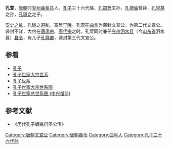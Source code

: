 '''孔萱'''，[[唐朝|唐朝]]时[[兖州|兖州]][[曲阜县|曲阜县]]人。[[孔子|孔子]]三十六代孫，[[孔嗣悊|孔嗣悊]]玄孙，[[孔德倫|孔德倫]]曾孙，[[孔崇基|孔崇基]]之孙，[[孔璲之|孔璲之]]之子。

[[安史之乱|安史之乱]]，孔璲之避乱，寄居[[宁陵|宁陵]]。孔萱在[[曲阜|曲阜]]为袭封文宣公，为第二代文宣公。袭封不详，大约在[[唐肃宗|唐肃宗]]、[[唐代宗|唐代宗]]之时。孔萱同时兼任[[兖州_(古代)|兖州]][[泗水县|泗水县]]（今[[山东省|山东省]]泗水县）[[县令|县令]]，有儿子[[孔齊卿|孔齊卿]]，袭封第三代文宣公。

{{start box}}
{{s-before|[[孔璲之|孔璲之]]}}
{{s-title|[[唐朝|唐朝]][[文宣公|文宣公]]|760年代—782年之前}}
{{s-after|[[孔齊卿|孔齊卿]]}}
{{end box}}
==参看==
*[[孔子|孔子]]
*[[孔子世家大宗世系|孔子世家大宗世系]]
*[[孔子世系|孔子世系]]
*[[孔子世家大宗世系图|孔子世家大宗世系图]]
*[[孔子世家总世系图_(中兴祖前)|孔子世家总世系图 (中兴祖前)]]
==参考文献==
*《历代孔子嫡裔衍圣公传》
{{reflist}}
{{衍圣公}}
[[Category:唐朝文宣公|Category:唐朝文宣公]]
[[Category:唐朝县令|Category:唐朝县令]]
[[Category:曲阜人|Category:曲阜人]]
[[Category:孔子三十六代孙|Category:孔子三十六代孙]]